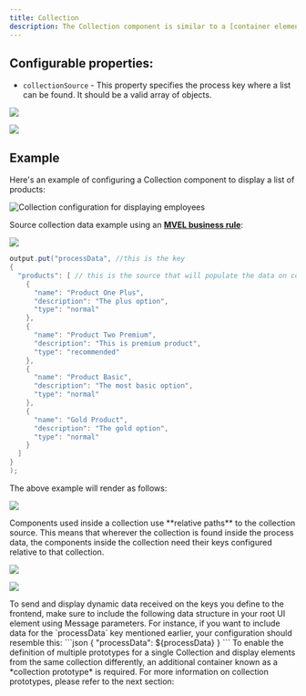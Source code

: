 ```yaml
---
title: Collection
description: The Collection component is similar to a [container element](../root-components/container), allowing you to iterate through a list of elements and display them according to their configuration.
---
```


## Configurable properties:

* `collectionSource` - This property specifies the process key where a list can be found. It should be a valid array of objects.

![](https://s3.eu-west-1.amazonaws.com/docx.flowx.ai/release34/collection_source_key1.png)

![](https://s3.eu-west-1.amazonaws.com/docx.flowx.ai/release34/%20collection_source_key.png)

## Example

Here's an example of configuring a Collection component to display a list of products:

![Collection configuration for displaying employees](https://s3.eu-west-1.amazonaws.com/docx.flowx.ai/release34/collection_example.png)

Source collection data example using an [**MVEL business rule**](../../../actions/business-rule-action/business-rule-action):

<Frame>

![](https://s3.eu-west-1.amazonaws.com/docx.flowx.ai/release34/collection_mvel.png)

</Frame>

```java
output.put("processData", //this is the key
{
  "products": [ // this is the source that will populate the data on collection
    {
      "name": "Product One Plus",
      "description": "The plus option",
      "type": "normal"
    },
    {
      "name": "Product Two Premium",
      "description": "This is premium product",
      "type": "recommended"
    },
    {
      "name": "Product Basic",
      "description": "The most basic option",
      "type": "normal"
    },
    {
      "name": "Gold Product",
      "description": "The gold option",
      "type": "normal"
    }
  ]
}
);
```

The above example will render as follows:

![](https://s3.eu-west-1.amazonaws.com/docx.flowx.ai/release34/render_collection.gif)

<Info>
Components used inside a collection use **relative paths** to the collection source. This means that wherever the collection is found inside the process data, the components inside the collection need their keys configured relative to that collection.

![](https://s3.eu-west-1.amazonaws.com/docx.flowx.ai/release34/collection_relative_key.png)

![](https://s3.eu-west-1.amazonaws.com/docx.flowx.ai/release34/collection_key_rule.png)
</Info>

<Warning>
To send and display dynamic data received on the keys you define to the frontend, make sure to include the following data structure in your root UI element using Message parameters. For instance, if you want to include data for the `processData` key mentioned earlier, your configuration should resemble this:
```json
{
  "processData": ${processData}
}
```
</Warning>

<Tip>
To enable the definition of multiple prototypes for a single Collection and display elements from the same collection differently, an additional container known as a *collection prototype* is required. For more information on collection prototypes, please refer to the next section:
</Tip>

<Card title= "Collection prototype" href="/4.0/docs/building-blocks/ui-designer/ui-component-types/collection/collection_prototype" icon="link">
</Card>